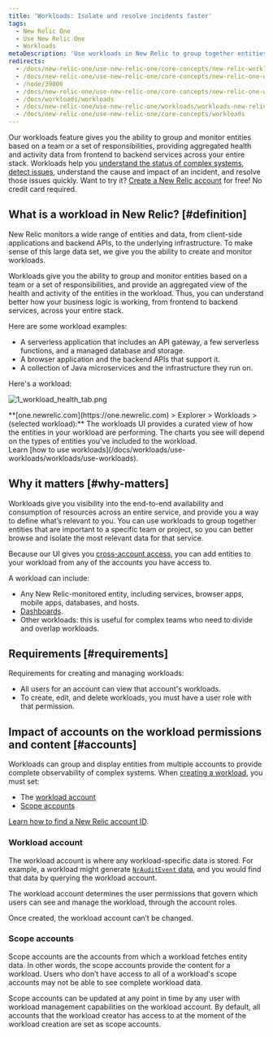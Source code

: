 ```yaml
---
title: 'Workloads: Isolate and resolve incidents faster'
tags:
  - New Relic One
  - Use New Relic One
  - Workloads
metaDescription: 'Use workloads in New Relic to group together entities that make up a specific business service, making it easier to isolate and troubleshoot issues.'
redirects:
  - /docs/new-relic-one/use-new-relic-one/core-concepts/new-relic-workloads-create-groupings-entities
  - /docs/new-relic-one/use-new-relic-one/core-concepts/new-relic-one-workloads-observe-your-full-stack
  - /node/39006
  - /docs/new-relic-one/use-new-relic-one/core-concepts/new-relic-one-workloads-isolate-resolve-incidents-faster
  - /docs/workloads/workloads
  - /docs/new-relic-one/use-new-relic-one/workloads/workloads-new-relic-one-isolate-resolve-incidents-faster
  - /docs/new-relic-one/use-new-relic-one/core-concepts/workloads
---
```


Our workloads feature gives you the ability to group and monitor entities based on a team or a set of responsibilities, providing aggregated health and activity data from frontend to backend services across your entire stack. Workloads help you [understand the status of complex systems](/docs/workloads/use-workloads/workloads/use-workloads), [detect issues](/docs/workloads/use-workloads/workloads/workload-status), understand the cause and impact of an incident, and resolve those issues quickly. Want to try it? [Create a New Relic account](https://newrelic.com/signup) for free! No credit card required. 


## What is a workload in New Relic? [#definition]

New Relic monitors a wide range of entities and data, from client-side applications and backend APIs, to the underlying infrastructure. To make sense of this large data set, we give you the ability to create and monitor workloads.

Workloads give you the ability to group and monitor entities based on a team or a set of responsibilities, and provide an aggregated view of the health and activity of the entities in the workload. Thus, you can understand better how your business logic is working, from frontend to backend services, across your entire stack.

Here are some workload examples:

* A serverless application that includes an API gateway, a few serverless functions, and a managed database and storage.
* A browser application and the backend APIs that support it.
* A collection of Java microservices and the infrastructure they run on.

Here's a workload:

![1_workload_health_tab.png](./images/1_workload_health_tab.png "workload_health_tab.png")

<figcaption>
  **[one.newrelic.com](https://one.newrelic.com) > Explorer > Workloads > (selected workload):** The workloads UI provides a curated view of how the entities in your workload are performing. The charts you see will depend on the types of entities you've included to the workload.
</figcaption>

<Callout variant="tip">
  Learn [how to use workloads](/docs/workloads/use-workloads/workloads/use-workloads).
</Callout>

## Why it matters [#why-matters]

Workloads give you visibility into the end-to-end availability and consumption of resources across an entire service, and provide you a way to define what’s relevant to you. You can use workloads to group together entities that are important to a specific team or project, so you can better browse and isolate the most relevant data for that service.

Because our UI gives you [cross-account access](/docs/new-relic-one/use-new-relic-one/core-concepts/cross-account-features-security-new-relic-one), you can add entities to your workload from any of the accounts you have access to.

A workload can include:

* Any New Relic-monitored entity, including services, browser apps, mobile apps, databases, and hosts.
* [Dashboards](/docs/dashboards/new-relic-one-dashboards/get-started/introduction-new-relic-one-dashboards).
* Other workloads: this is useful for complex teams who need to divide and overlap workloads.

## Requirements [#requirements]

Requirements for creating and managing workloads:

* All users for an account can view that account's workloads.
* To create, edit, and delete workloads, you must have a user role with that permission.

## Impact of accounts on the workload permissions and content [#accounts]

Workloads can group and display entities from multiple accounts to provide complete observability of complex systems. When [creating a workload](/docs/new-relic-one/use-new-relic-one/workloads/use-workloads/#create), you must set:

* The [workload account](#workload-account)
* [Scope accounts](#scope-accounts)

[Learn how to find a New Relic account ID](/docs/accounts/install-new-relic/account-setup/account-id).

### Workload account

The workload account is where any workload-specific data is stored. For example, a workload might generate [`NrAuditEvent` data](/docs/insights/insights-data-sources/default-data/nrauditevent-event-data-query-examples), and you would find that data by querying the workload account.

The workload account determines the user permissions that govern which users can see and manage the workload, through the account roles.

Once created, the workload account can’t be changed.

### Scope accounts

Scope accounts are the accounts from which a workload fetches entity data. In other words, the scope accounts provide the content for a workload. Users who don’t have access to all of a workload's scope accounts may not be able to see complete workload data.

Scope accounts can be updated at any point in time by any user with workload management capabilities on the workload account. By default, all accounts that the workload creator has access to at the moment of the workload creation are set as scope accounts.
